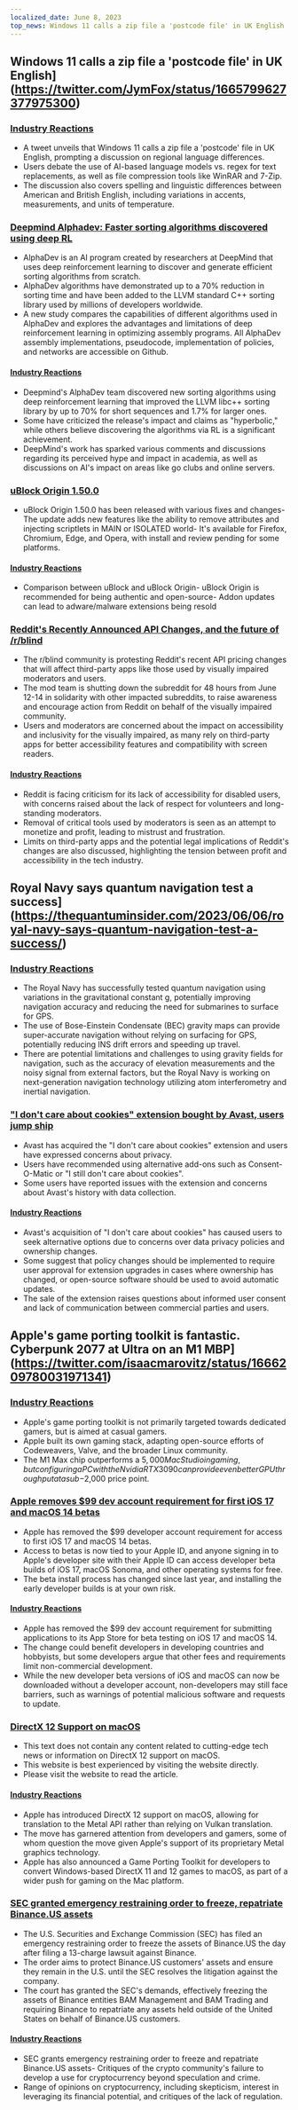 ```yaml
---
localized_date: June 8, 2023
top_news: Windows 11 calls a zip file a 'postcode file' in UK English
---
```




<CallToAction />

<Steps>

## Windows 11 calls a zip file a 'postcode file' in UK English](https://twitter.com/JymFox/status/1665799627377975300)

### [Industry Reactions](http://news.ycombinator.com/item?id=36231313)

- A tweet unveils that Windows 11 calls a zip file a 'postcode' file in UK English, prompting a discussion on regional language differences.
- Users debate the use of AI-based language models vs. regex for text replacements, as well as file compression tools like WinRAR and 7-Zip.
- The discussion also covers spelling and linguistic differences between American and British English, including variations in accents, measurements, and units of temperature.

### [Deepmind Alphadev: Faster sorting algorithms discovered using deep RL](https://www.nature.com/articles/s41586-023-06004-9)

- AlphaDev is an AI program created by researchers at DeepMind that uses deep reinforcement learning to discover and generate efficient sorting algorithms from scratch.
- AlphaDev algorithms have demonstrated up to a 70% reduction in sorting time and have been added to the LLVM standard C++ sorting library used by millions of developers worldwide.
- A new study compares the capabilities of different algorithms used in AlphaDev and explores the advantages and limitations of deep reinforcement learning in optimizing assembly programs. All AlphaDev assembly implementations, pseudocode, implementation of policies, and networks are accessible on Github.

#### [Industry Reactions](http://news.ycombinator.com/item?id=36228125)

- Deepmind's AlphaDev team discovered new sorting algorithms using deep reinforcement learning that improved the LLVM libc++ sorting library by up to 70% for short sequences and 1.7% for larger ones.
- Some have criticized the release's impact and claims as "hyperbolic," while others believe discovering the algorithms via RL is a significant achievement.
- DeepMind's work has sparked various comments and discussions regarding its perceived hype and impact in academia, as well as discussions on AI's impact on areas like go clubs and online servers.

### [uBlock Origin 1.50.0](https://github.com/gorhill/uBlock/releases/tag/1.50.0)

- uBlock Origin 1.50.0 has been released with various fixes and changes- The update adds new features like the ability to remove attributes and injecting scriptlets in MAIN or ISOLATED world- It's available for Firefox, Chromium, Edge, and Opera, with install and review pending for some platforms.

#### [Industry Reactions](http://news.ycombinator.com/item?id=36227411)

- Comparison between uBlock and uBlock Origin- uBlock Origin is recommended for being authentic and open-source- Addon updates can lead to adware/malware extensions being resold

### [Reddit's Recently Announced API Changes, and the future of /r/blind](https://old.reddit.com/r/Blind/comments/13zr8h2/reddits_recently_announced_api_changes_and_the/)

- The r/blind community is protesting Reddit's recent API pricing changes that will affect third-party apps like those used by visually impaired moderators and users.
- The mod team is shutting down the subreddit for 48 hours from June 12-14 in solidarity with other impacted subreddits, to raise awareness and encourage action from Reddit on behalf of the visually impaired community.
- Users and moderators are concerned about the impact on accessibility and inclusivity for the visually impaired, as many rely on third-party apps for better accessibility features and compatibility with screen readers.

#### [Industry Reactions](http://news.ycombinator.com/item?id=36231016)

- Reddit is facing criticism for its lack of accessibility for disabled users, with concerns raised about the lack of respect for volunteers and long-standing moderators.
- Removal of critical tools used by moderators is seen as an attempt to monetize and profit, leading to mistrust and frustration.
- Limits on third-party apps and the potential legal implications of Reddit's changes are also discussed, highlighting the tension between profit and accessibility in the tech industry.

## Royal Navy says quantum navigation test a success](https://thequantuminsider.com/2023/06/06/royal-navy-says-quantum-navigation-test-a-success/)

### [Industry Reactions](http://news.ycombinator.com/item?id=36222625)

- The Royal Navy has successfully tested quantum navigation using variations in the gravitational constant g, potentially improving navigation accuracy and reducing the need for submarines to surface for GPS.
- The use of Bose-Einstein Condensate (BEC) gravity maps can provide super-accurate navigation without relying on surfacing for GPS, potentially reducing INS drift errors and speeding up travel.
- There are potential limitations and challenges to using gravity fields for navigation, such as the accuracy of elevation measurements and the noisy signal from external factors, but the Royal Navy is working on next-generation navigation technology utilizing atom interferometry and inertial navigation.

### ["I don't care about cookies" extension bought by Avast, users jump ship](https://addons.mozilla.org/en-US/firefox/addon/i-dont-care-about-cookies/reviews/?score=1&utm_content=addons-manager-reviews-link&utm_medium=firefox-browser&utm_source=firefox-browser)

- Avast has acquired the "I don't care about cookies" extension and users have expressed concerns about privacy.
- Users have recommended using alternative add-ons such as Consent-O-Matic or "I still don't care about cookies".
- Some users have reported issues with the extension and concerns about Avast's history with data collection.

#### [Industry Reactions](http://news.ycombinator.com/item?id=36233068)

- Avast's acquisition of "I don't care about cookies" has caused users to seek alternative options due to concerns over data privacy policies and ownership changes.
- Some suggest that policy changes should be implemented to require user approval for extension upgrades in cases where ownership has changed, or open-source software should be used to avoid automatic updates.
- The sale of the extension raises questions about informed user consent and lack of communication between commercial parties and users.

## Apple's game porting toolkit is fantastic. Cyberpunk 2077 at Ultra on an M1 MBP](https://twitter.com/isaacmarovitz/status/1666209780031971341)

### [Industry Reactions](http://news.ycombinator.com/item?id=36223927)

- Apple's game porting toolkit is not primarily targeted towards dedicated gamers, but is aimed at casual gamers.
- Apple built its own gaming stack, adapting open-source efforts of Codeweavers, Valve, and the broader Linux community.
- The M1 Max chip outperforms a $5,000 Mac Studio in gaming, but configuring a PC with the Nvidia RTX 3090 can provide even better GPU throughput at a sub-$2,000 price point.

### [Apple removes $99 dev account requirement for first iOS 17 and macOS 14 betas](https://arstechnica.com/gadgets/2023/06/how-to-install-ios-17-and-macos-14-developer-betas-now-that-anyone-can-do-it/)

- Apple has removed the $99 developer account requirement for access to first iOS 17 and macOS 14 betas.
- Access to betas is now tied to your Apple ID, and anyone signing in to Apple's developer site with their Apple ID can access developer beta builds of iOS 17, macOS Sonoma, and other operating systems for free.
- The beta install process has changed since last year, and installing the early developer builds is at your own risk.

#### [Industry Reactions](http://news.ycombinator.com/item?id=36230839)

- Apple has removed the $99 dev account requirement for submitting applications to its App Store for beta testing on iOS 17 and macOS 14.
- The change could benefit developers in developing countries and hobbyists, but some developers argue that other fees and requirements limit non-commercial development.
- While the new developer beta versions of iOS and macOS can now be downloaded without a developer account, non-developers may still face barriers, such as warnings of potential malicious software and requests to update.

### [DirectX 12 Support on macOS](https://twitter.com/andytizer/status/1666131239575728130)

- This text does not contain any content related to cutting-edge tech news or information on DirectX 12 support on macOS.
- This website is best experienced by visiting the website directly.
- Please visit the website to read the article.

#### [Industry Reactions](http://news.ycombinator.com/item?id=36222266)

- Apple has introduced DirectX 12 support on macOS, allowing for translation to the Metal API rather than relying on Vulkan translation.
- The move has garnered attention from developers and gamers, some of whom question the move given Apple's support of its proprietary Metal graphics technology.
- Apple has also announced a Game Porting Toolkit for developers to convert Windows-based DirectX 11 and 12 games to macOS, as part of a wider push for gaming on the Mac platform.

### [SEC granted emergency restraining order to freeze, repatriate Binance.US assets](https://www.kitco.com/news/2023-06-07/SEC-granted-emergency-restraining-order-to-freeze-repatriate-Binance-US-assets.html)

- The U.S. Securities and Exchange Commission (SEC) has filed an emergency restraining order to freeze the assets of Binance.US the day after filing a 13-charge lawsuit against Binance.
- The order aims to protect Binance.US customers' assets and ensure they remain in the U.S. until the SEC resolves the litigation against the company.
- The court has granted the SEC's demands, effectively freezing the assets of Binance entities BAM Management and BAM Trading and requiring Binance to repatriate any assets held outside of the United States on behalf of Binance.US customers.

#### [Industry Reactions](http://news.ycombinator.com/item?id=36235143)

- SEC grants emergency restraining order to freeze and repatriate Binance.US assets- Critiques of the crypto community's failure to develop a use for cryptocurrency beyond speculation and crime.
- Range of opinions on cryptocurrency, including skepticism, interest in leveraging its financial potential, and critiques of the lack of regulation.

</Steps>
